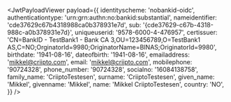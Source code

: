 
<JwtPayloadViewer
  payload={{
    identityscheme: 'nobankid-oidc',
    authenticationtype: 'urn:grn:authn:no:bankid:substantial',
    nameidentifier: 'cde37629c67b4318988ca0b378931e7d',
    sub: '{cde37629-c67b-4318-988c-a0b378931e7d}',
    uniqueuserid: '9578-6000-4-476957',
    certissuer:
      'CN=BankID - TestBank1 - Bank CA 3,OU=123456789,O=TestBank1 AS,C=NO;OrginatorId=9980;OriginatorName=BINAS;OriginatorId=9980',
    birthdate: '1941-08-16',
    dateofbirth: '1941-08-16',
    emailaddress: 'mikkel@criipto.com',
    email: 'mikkel@criipto.com',
    mobilephone: '90724328',
    phone_number: '90724328',
    socialno: '16084138758',
    family_name: 'CriiptoTestesen',
    surname: 'CriiptoTestesen',
    given_name: 'Mikkel',
    givenname: 'Mikkel',
    name: 'Mikkel CriiptoTestesen',
    country: 'NO',
  }}
/>
